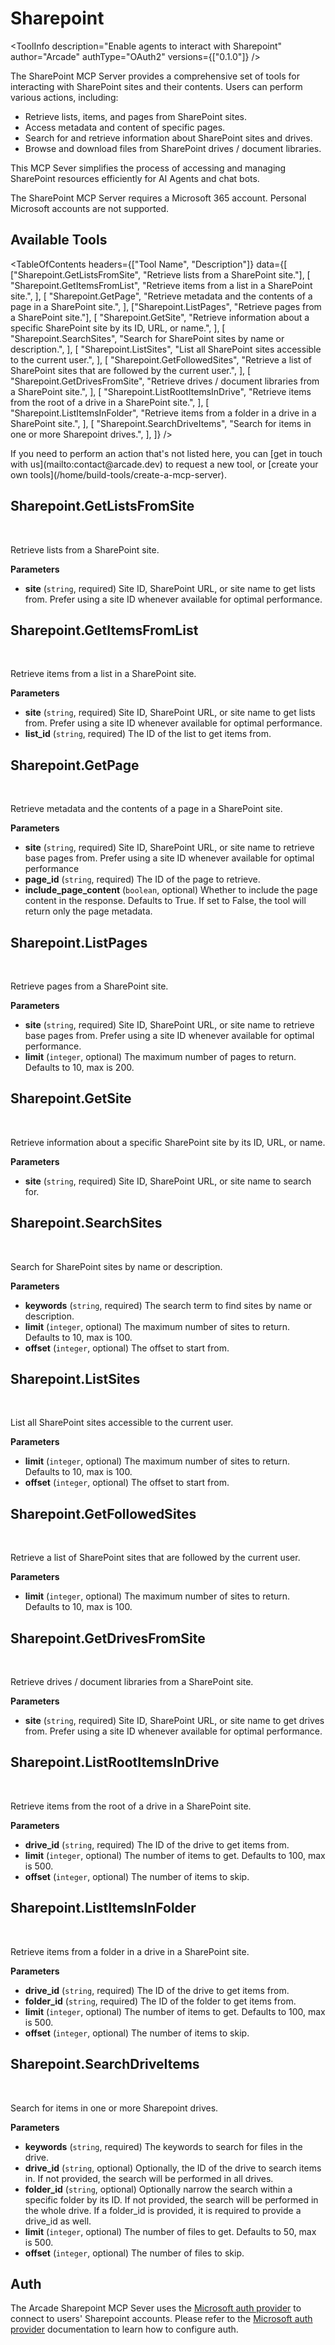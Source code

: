 # Sharepoint


<ToolInfo
  description="Enable agents to interact with Sharepoint"
  author="Arcade"
  authType="OAuth2"
  versions={["0.1.0"]}
/>

<Badges repo="arcadeai/arcade_sharepoint" />

The SharePoint MCP Server provides a comprehensive set of tools for interacting with SharePoint sites and their contents. Users can perform various actions, including:

- Retrieve lists, items, and pages from SharePoint sites.
- Access metadata and content of specific pages.
- Search for and retrieve information about SharePoint sites and drives.
- Browse and download files from SharePoint drives / document libraries.

This MCP Sever simplifies the process of accessing and managing SharePoint resources efficiently for AI Agents and chat bots.

<Callout type="warning">
  The SharePoint MCP Server requires a Microsoft 365 account. Personal Microsoft accounts are not supported.
</Callout>

## Available Tools

<TableOfContents
  headers={["Tool Name", "Description"]}
  data={[
    ["Sharepoint.GetListsFromSite", "Retrieve lists from a SharePoint site."],
    [
      "Sharepoint.GetItemsFromList",
      "Retrieve items from a list in a SharePoint site.",
    ],
    [
      "Sharepoint.GetPage",
      "Retrieve metadata and the contents of a page in a SharePoint site.",
    ],
    ["Sharepoint.ListPages", "Retrieve pages from a SharePoint site."],
    [
      "Sharepoint.GetSite",
      "Retrieve information about a specific SharePoint site by its ID, URL, or name.",
    ],
    [
      "Sharepoint.SearchSites",
      "Search for SharePoint sites by name or description.",
    ],
    [
      "Sharepoint.ListSites",
      "List all SharePoint sites accessible to the current user.",
    ],
    [
      "Sharepoint.GetFollowedSites",
      "Retrieve a list of SharePoint sites that are followed by the current user.",
    ],
    [
      "Sharepoint.GetDrivesFromSite",
      "Retrieve drives / document libraries from a SharePoint site.",
    ],
    [
      "Sharepoint.ListRootItemsInDrive",
      "Retrieve items from the root of a drive in a SharePoint site.",
    ],
    [
      "Sharepoint.ListItemsInFolder",
      "Retrieve items from a folder in a drive in a SharePoint site.",
    ],
    [
      "Sharepoint.SearchDriveItems",
      "Search for items in one or more Sharepoint drives.",
    ],
  ]}
/>

<Callout>
  If you need to perform an action that's not listed here, you can [get in touch
  with us](mailto:contact@arcade.dev) to request a new tool, or [create your own
  tools](/home/build-tools/create-a-mcp-server).
</Callout>

## Sharepoint.GetListsFromSite

<br />
<TabbedCodeBlock
  tabs={[
    {
      label: "Call the Tool Directly",
      content: {
        Python: [
          "/examples/integrations/mcp-servers/sharepoint/get_lists_from_site_example_call_tool.py",
        ],
        JavaScript: [
          "/examples/integrations/mcp-servers/sharepoint/get_lists_from_site_example_call_tool.js",
        ],
      },
    },
  ]}
/>

Retrieve lists from a SharePoint site.

**Parameters**

- **site** (`string`, required) Site ID, SharePoint URL, or site name to get lists from. Prefer using a site ID whenever available for optimal performance.

## Sharepoint.GetItemsFromList

<br />
<TabbedCodeBlock
  tabs={[
    {
      label: "Call the Tool Directly",
      content: {
        Python: [
          "/examples/integrations/mcp-servers/sharepoint/get_items_from_list_example_call_tool.py",
        ],
        JavaScript: [
          "/examples/integrations/mcp-servers/sharepoint/get_items_from_list_example_call_tool.js",
        ],
      },
    },
  ]}
/>

Retrieve items from a list in a SharePoint site.

**Parameters**

- **site** (`string`, required) Site ID, SharePoint URL, or site name to get lists from. Prefer using a site ID whenever available for optimal performance.
- **list_id** (`string`, required) The ID of the list to get items from.

## Sharepoint.GetPage

<br />
<TabbedCodeBlock
  tabs={[
    {
      label: "Call the Tool Directly",
      content: {
        Python: [
          "/examples/integrations/mcp-servers/sharepoint/get_page_example_call_tool.py",
        ],
        JavaScript: [
          "/examples/integrations/mcp-servers/sharepoint/get_page_example_call_tool.js",
        ],
      },
    },
  ]}
/>

Retrieve metadata and the contents of a page in a SharePoint site.

**Parameters**

- **site** (`string`, required) Site ID, SharePoint URL, or site name to retrieve base pages from. Prefer using a site ID whenever available for optimal performance
- **page_id** (`string`, required) The ID of the page to retrieve.
- **include_page_content** (`boolean`, optional) Whether to include the page content in the response. Defaults to True. If set to False, the tool will return only the page metadata.

## Sharepoint.ListPages

<br />
<TabbedCodeBlock
  tabs={[
    {
      label: "Call the Tool Directly",
      content: {
        Python: [
          "/examples/integrations/mcp-servers/sharepoint/list_pages_example_call_tool.py",
        ],
        JavaScript: [
          "/examples/integrations/mcp-servers/sharepoint/list_pages_example_call_tool.js",
        ],
      },
    },
  ]}
/>

Retrieve pages from a SharePoint site.

**Parameters**

- **site** (`string`, required) Site ID, SharePoint URL, or site name to retrieve base pages from. Prefer using a site ID whenever available for optimal performance.
- **limit** (`integer`, optional) The maximum number of pages to return. Defaults to 10, max is 200.

## Sharepoint.GetSite

<br />
<TabbedCodeBlock
  tabs={[
    {
      label: "Call the Tool Directly",
      content: {
        Python: [
          "/examples/integrations/mcp-servers/sharepoint/get_site_example_call_tool.py",
        ],
        JavaScript: [
          "/examples/integrations/mcp-servers/sharepoint/get_site_example_call_tool.js",
        ],
      },
    },
  ]}
/>

Retrieve information about a specific SharePoint site by its ID, URL, or name.

**Parameters**

- **site** (`string`, required) Site ID, SharePoint URL, or site name to search for.

## Sharepoint.SearchSites

<br />
<TabbedCodeBlock
  tabs={[
    {
      label: "Call the Tool Directly",
      content: {
        Python: [
          "/examples/integrations/mcp-servers/sharepoint/search_sites_example_call_tool.py",
        ],
        JavaScript: [
          "/examples/integrations/mcp-servers/sharepoint/search_sites_example_call_tool.js",
        ],
      },
    },
  ]}
/>

Search for SharePoint sites by name or description.

**Parameters**

- **keywords** (`string`, required) The search term to find sites by name or description.
- **limit** (`integer`, optional) The maximum number of sites to return. Defaults to 10, max is 100.
- **offset** (`integer`, optional) The offset to start from.

## Sharepoint.ListSites

<br />
<TabbedCodeBlock
  tabs={[
    {
      label: "Call the Tool Directly",
      content: {
        Python: [
          "/examples/integrations/mcp-servers/sharepoint/list_sites_example_call_tool.py",
        ],
        JavaScript: [
          "/examples/integrations/mcp-servers/sharepoint/list_sites_example_call_tool.js",
        ],
      },
    },
  ]}
/>

List all SharePoint sites accessible to the current user.

**Parameters**

- **limit** (`integer`, optional) The maximum number of sites to return. Defaults to 10, max is 100.
- **offset** (`integer`, optional) The offset to start from.

## Sharepoint.GetFollowedSites

<br />
<TabbedCodeBlock
  tabs={[
    {
      label: "Call the Tool Directly",
      content: {
        Python: [
          "/examples/integrations/mcp-servers/sharepoint/get_followed_sites_example_call_tool.py",
        ],
        JavaScript: [
          "/examples/integrations/mcp-servers/sharepoint/get_followed_sites_example_call_tool.js",
        ],
      },
    },
  ]}
/>

Retrieve a list of SharePoint sites that are followed by the current user.

**Parameters**

- **limit** (`integer`, optional) The maximum number of sites to return. Defaults to 10, max is 100.

## Sharepoint.GetDrivesFromSite

<br />
<TabbedCodeBlock
  tabs={[
    {
      label: "Call the Tool Directly",
      content: {
        Python: [
          "/examples/integrations/mcp-servers/sharepoint/get_drives_from_site_example_call_tool.py",
        ],
        JavaScript: [
          "/examples/integrations/mcp-servers/sharepoint/get_drives_from_site_example_call_tool.js",
        ],
      },
    },
  ]}
/>

Retrieve drives / document libraries from a SharePoint site.

**Parameters**

- **site** (`string`, required) Site ID, SharePoint URL, or site name to get drives from. Prefer using a site ID whenever available for optimal performance.

## Sharepoint.ListRootItemsInDrive

<br />
<TabbedCodeBlock
  tabs={[
    {
      label: "Call the Tool Directly",
      content: {
        Python: [
          "/examples/integrations/mcp-servers/sharepoint/list_root_items_in_drive_example_call_tool.py",
        ],
        JavaScript: [
          "/examples/integrations/mcp-servers/sharepoint/list_root_items_in_drive_example_call_tool.js",
        ],
      },
    },
  ]}
/>

Retrieve items from the root of a drive in a SharePoint site.

**Parameters**

- **drive_id** (`string`, required) The ID of the drive to get items from.
- **limit** (`integer`, optional) The number of items to get. Defaults to 100, max is 500.
- **offset** (`integer`, optional) The number of items to skip.

## Sharepoint.ListItemsInFolder

<br />
<TabbedCodeBlock
  tabs={[
    {
      label: "Call the Tool Directly",
      content: {
        Python: [
          "/examples/integrations/mcp-servers/sharepoint/list_items_in_folder_example_call_tool.py",
        ],
        JavaScript: [
          "/examples/integrations/mcp-servers/sharepoint/list_items_in_folder_example_call_tool.js",
        ],
      },
    },
  ]}
/>

Retrieve items from a folder in a drive in a SharePoint site.

**Parameters**

- **drive_id** (`string`, required) The ID of the drive to get items from.
- **folder_id** (`string`, required) The ID of the folder to get items from.
- **limit** (`integer`, optional) The number of items to get. Defaults to 100, max is 500.
- **offset** (`integer`, optional) The number of items to skip.

## Sharepoint.SearchDriveItems

<br />
<TabbedCodeBlock
  tabs={[
    {
      label: "Call the Tool Directly",
      content: {
        Python: [
          "/examples/integrations/mcp-servers/sharepoint/search_drive_items_example_call_tool.py",
        ],
        JavaScript: [
          "/examples/integrations/mcp-servers/sharepoint/search_drive_items_example_call_tool.js",
        ],
      },
    },
  ]}
/>

Search for items in one or more Sharepoint drives.

**Parameters**

- **keywords** (`string`, required) The keywords to search for files in the drive.
- **drive_id** (`string`, optional) Optionally, the ID of the drive to search items in. If not provided, the search will be performed in all drives.
- **folder_id** (`string`, optional) Optionally narrow the search within a specific folder by its ID. If not provided, the search will be performed in the whole drive. If a folder_id is provided, it is required to provide a drive_id as well.
- **limit** (`integer`, optional) The number of files to get. Defaults to 50, max is 500.
- **offset** (`integer`, optional) The number of files to skip.

## Auth

The Arcade Sharepoint MCP Sever uses the [Microsoft auth provider](/home/auth-providers/microsoft) to connect to users' Sharepoint accounts. Please refer to the [Microsoft auth provider](/home/auth-providers/microsoft) documentation to learn how to configure auth.

<ToolFooter pipPackageName="arcade_sharepoint" />
